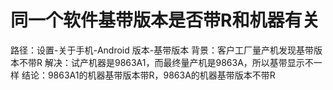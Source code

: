 # 同一个软件基带版本是否带R和机器有关
路径：设置-关于手机-Android 版本-基带版本
背景：客户工厂量产机发现基带版本不带R
解决：试产机器是9863A1，而最终量产机是9863A，所以基带显示不一样
结论：9863A1的机器基带版本带R，9863A的机器基带版本不带R
